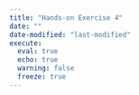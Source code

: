 ```yaml
---
title: "Hands-on Exercise 4"
date: ""
date-modified: "last-modified"
execute: 
  eval: true
  echo: true
  warning: false
  freeze: true
---
```

